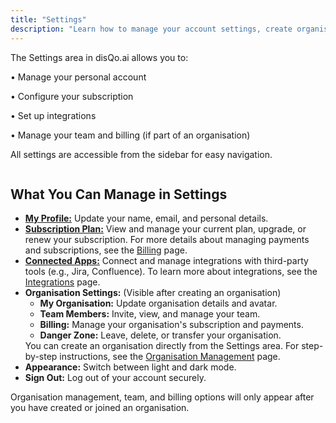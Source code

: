```yaml
---
title: "Settings"
description: "Learn how to manage your account settings, create organisations, and configure your disQo.ai workspace"
---
```


<Info>
The Settings area in disQo.ai allows you to:

• Manage your personal account

• Configure your subscription

• Set up integrations

• Manage your team and billing (if part of an organisation)

All settings are accessible from the sidebar for easy navigation.
</Info>

<Frame caption="Settings page UI">
    <img src="/images/settings-profile.png" alt="" />
</Frame>

## What You Can Manage in Settings

- <b><a href="https://app.disqoai.com/settings/profile">My Profile:</a></b> Update your name, email, and personal details.
- <b><a href="https://app.disqoai.com/settings/subscription">Subscription Plan:</a></b> View and manage your current plan, upgrade, or renew your subscription.
  <Note>
  For more details about managing payments and subscriptions, see the <a href="/settings/billing">Billing</a> page.
  </Note>
- <b><a href="https://app.disqoai.com/settings/integrations">Connected Apps:</a></b> Connect and manage integrations with third-party tools (e.g., Jira, Confluence).
  <Note>
  To learn more about integrations, see the <a href="/integrations/overview">Integrations</a> page.
  </Note>
- <b>Organisation Settings:</b> (Visible after creating an organisation)
    - <b>My Organisation:</b> Update organisation details and avatar.
    - <b>Team Members:</b> Invite, view, and manage your team.
    - <b>Billing:</b> Manage your organisation's subscription and payments.
    - <b>Danger Zone:</b> Leave, delete, or transfer your organisation.
    <Note>
    You can create an organisation directly from the Settings area. For step-by-step instructions, see the <a href="/settings/organisation-management">Organisation Management</a> page.
    </Note>
- <b>Appearance:</b> Switch between light and dark mode.
- <b>Sign Out:</b> Log out of your account securely.

<Tip>
Organisation management, team, and billing options will only appear after you have created or joined an organisation.
</Tip>
